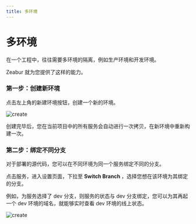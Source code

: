 ```yaml
---
title: 多环境
---
```


# 多环境

在一个工程中，往往需要多环境的隔离，例如生产环境和开发环境。

Zeabur 就为您提供了这样的能力。

### 第一步：创建新环境

点击左上角的新建环境按钮，创建一个新的环境。

![create](/environment/create-env.png)

创建完毕后，您在当前项目中的所有服务会自动进行一次拷贝，在新环境中重新构建一次。

### 第二步：绑定不同分支

对于部署的源代码，您可以在不同环境为同一个服务绑定不同的分支。

点击服务，进入设置页面，下拉至 **Switch Branch** ，选择您想在该环境为其绑定的分支。

例如，为服务选择了 dev 分支，则服务的状态与 dev 分支绑定，您可以为其再起一个 dev 环境的域名，就能够实时查看 dev 环境的线上状态。

![create](/environment/branch.png)

